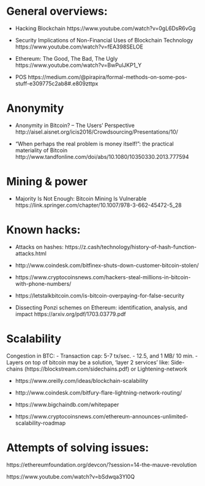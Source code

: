 

# General overviews:

- Hacking Blockchain https://www.youtube.com/watch?v=0gL6DsR6vGg

- Security Implications of Non-Financial Uses of Blockchain Technology  https://www.youtube.com/watch?v=fEA398SELOE
 
- Ethereum: The Good, The Bad, The Ugly https://www.youtube.com/watch?v=BwPulJKP1_Y

- POS https://medium.com/@pirapira/formal-methods-on-some-pos-stuff-e309775c2ab8#.e809zttpx


# Anonymity

- Anonymity in Bitcoin? – The Users’ Perspective http://aisel.aisnet.org/icis2016/Crowdsourcing/Presentations/10/

- “When perhaps the real problem is money itself!”: the practical materiality of Bitcoin http://www.tandfonline.com/doi/abs/10.1080/10350330.2013.777594



# Mining & power

- Majority Is Not Enough: Bitcoin Mining Is Vulnerable https://link.springer.com/chapter/10.1007/978-3-662-45472-5_28


# Known hacks:

- Attacks on hashes: https://z.cash/technology/history-of-hash-function-attacks.html

- http://www.coindesk.com/bitfinex-shuts-down-customer-bitcoin-stolen/

- https://www.cryptocoinsnews.com/hackers-steal-millions-in-bitcoin-with-phone-numbers/

- https://letstalkbitcoin.com/is-bitcoin-overpaying-for-false-security

- Dissecting Ponzi schemes on Ethereum: identification, analysis, and impact https://arxiv.org/pdf/1703.03779.pdf



# Scalability

Congestion in BTC:
- Transaction cap: 5-7 tx/sec. - 12.5, and 1 MB/ 10 min.
- Layers on top of bitcoin may be a solution, 'layer 2 services' like: Side-chains (https://blockstream.com/sidechains.pdf) or Lightening-network


- https://www.oreilly.com/ideas/blockchain-scalability

- http://www.coindesk.com/bitfury-flare-lightning-network-routing/

- https://www.bigchaindb.com/whitepaper 

- https://www.cryptocoinsnews.com/ethereum-announces-unlimited-scalability-roadmap

 

# Attempts of solving issues:

https://ethereumfoundation.org/devcon/?session=14-the-mauve-revolution

https://www.youtube.com/watch?v=bSdwqa3Yl0Q




